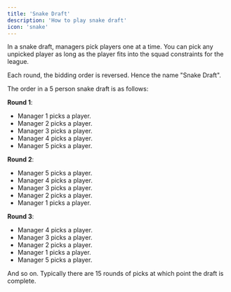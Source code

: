 ```yaml
---
title: 'Snake Draft'
description: 'How to play snake draft'
icon: 'snake'
---
```


In a snake draft, managers pick players one at a time.
You can pick any unpicked player as long as the player fits into the squad constraints for the league.

Each round, the bidding order is reversed. Hence the name "Snake Draft".

The order in a 5 person snake draft is as follows:

**Round 1**:

* Manager 1 picks a player.
* Manager 2 picks a player.
* Manager 3 picks a player.
* Manager 4 picks a player.
* Manager 5 picks a player.

**Round 2**:

* Manager 5 picks a player.
* Manager 4 picks a player.
* Manager 3 picks a player.
* Manager 2 picks a player.
* Manager 1 picks a player.

**Round 3**:

* Manager 4 picks a player.
* Manager 3 picks a player.
* Manager 2 picks a player.
* Manager 1 picks a player.
* Manager 5 picks a player.

And so on. Typically there are 15 rounds of picks at which point the draft is complete.